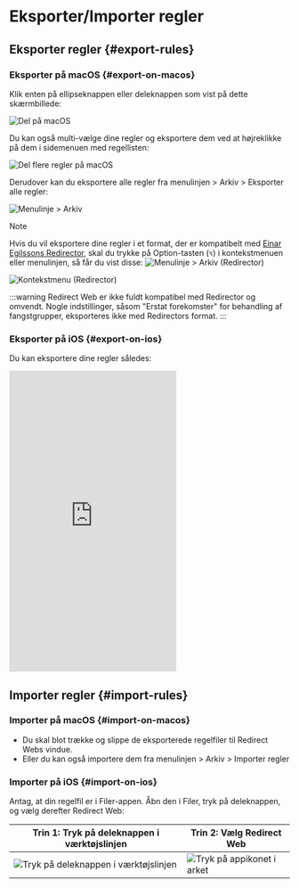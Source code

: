 # Eksporter/Importer regler

## Eksporter regler {#export-rules}

### Eksporter på macOS {#export-on-macos}

Klik enten på ellipseknappen eller deleknappen som vist på dette skærmbillede:

![Del på macOS](/img/share-on-macos.png)

Du kan også multi-vælge dine regler og eksportere dem ved at højreklikke på dem i sidemenuen med regellisten:

![Del flere regler på macOS](/img/multiselect-on-macos.png)

Derudover kan du eksportere alle regler fra menulinjen > Arkiv > Eksporter alle regler:

![Menulinje > Arkiv](/img/menubar-file.png)

> [!NOTE]
> Hvis du vil eksportere dine regler i et format, der er kompatibelt med [Einar Egilssons Redirector](https://einaregilsson.com/redirector/), skal du trykke på Option-tasten (`⌥`) i kontekstmenuen eller menulinjen, så får du vist disse:
> ![Menulinje > Arkiv (Redirector)](/img/menubar-file-redirector.png)
>
> ![Kontekstmenu (Redirector)](/img/context-menu-redirector.png)
>
> :::warning
> Redirect Web er ikke fuldt kompatibel med Redirector og omvendt. Nogle indstillinger, såsom "Erstat forekomster" for behandling af fangstgrupper, eksporteres ikke med Redirectors format.
> :::

### Eksporter på iOS {#export-on-ios}

Du kan eksportere dine regler således:

<iframe height="540" src="https://www.youtube.com/embed/uQ6-SLEMlT4" title="iOS Demo Video for exporting rules (YouTube)" frameborder="0" allow="accelerometer; autoplay; clipboard-write; encrypted-media; gyroscope; picture-in-picture; web-share" allowfullscreen></iframe>

## Importer regler {#import-rules}

### Importer på macOS {#import-on-macos}

- Du skal blot trække og slippe de eksporterede regelfiler til Redirect Webs vindue.
- Eller du kan også importere dem fra menulinjen > Arkiv > Importer regler

### Importer på iOS {#import-on-ios}

Antag, at din regelfil er i Filer-appen. Åbn den i Filer, tryk på deleknappen, og vælg derefter Redirect Web:

| Trin 1: Tryk på deleknappen i værktøjslinjen | Trin 2: Vælg Redirect Web |
| ------------------------------------------------------------------------- | ------------------------------------------------------------------- |
| ![Tryk på deleknappen i værktøjslinjen](/img/files-share-ios.png) | ![Tryk på appikonet i arket](/img/share-sheet-ios.png) |
